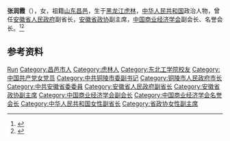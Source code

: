 '''张润霞'''（{{bd|1936年|5月|}}），女，祖籍[[山东|山东]][[昌邑|昌邑]]，生于[[黑龙江|黑龙江]][[虎林|虎林]]，[[中华人民共和国|中华人民共和国]]政治人物，曾任[[安徽省人民政府|安徽省人民政府]]副省长，[[安徽省政协|安徽省政协]]副主席，[[中国商业经济学会|中国商业经济学会]]副会长、名誉会长。<ref>{{Cite web|title=张润霞|url=http://www.ccea1982.org.cn/index.php?s=index/experts/content/id/152/type/20/p/1.html|accessdate=2020-08-23|work=中国商业经济学会|archive-date=2021-01-03|archive-url=https://web.archive.org/web/20210103075635/http://www.ccea1982.org.cn/index.php?s=index%2Fexperts%2Fcontent%2Fid%2F152%2Ftype%2F20%2Fp%2F1.html}}</ref><ref>{{Cite book|title=中华人民共和国职官志|author=何虎生, 李耀东, 向常福主编|publisher=中国社会出版社|year=2003|isbn=9787800883934|location=北京|pages=}}</ref>

== 参考资料 ==
{{reflist}}

{{中国人物小作品}}

{{Authority control}}
{{DEFAULTSORT:Zhang张}}
[[Category:张姓|Run]]
[[Category:昌邑市人|Category:昌邑市人]]
[[Category:虎林人|Category:虎林人]]
[[Category:东北工学院校友|Category:东北工学院校友]]
[[Category:中国共产党女党员|Category:中国共产党女党员]]
[[Category:中共铜陵市委副书记|Category:中共铜陵市委副书记]]
[[Category:铜陵市人民政府市长|Category:铜陵市人民政府市长]]
[[Category:中共安徽省委委員|Category:中共安徽省委委員]]
[[Category:安徽省人民政府副省长|Category:安徽省人民政府副省长]]
[[Category:安徽省政协副主席|Category:安徽省政协副主席]]
[[Category:中国商业经济学会副会长|Category:中国商业经济学会副会长]]
[[Category:中国商业经济学会名誉会长|Category:中国商业经济学会名誉会长]]
[[Category:中华人民共和国女性副省长|Category:中华人民共和国女性副省长]]
[[Category:省政协女性副主席|Category:省政协女性副主席]]